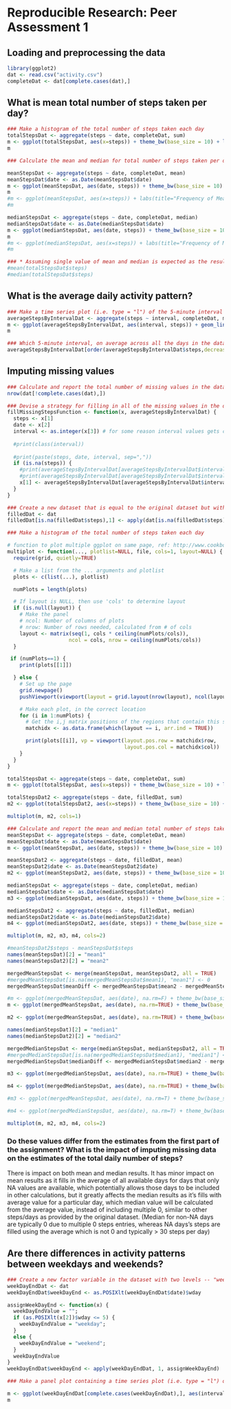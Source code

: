 # Reproducible Research: Peer Assessment 1


## Loading and preprocessing the data
```r
library(ggplot2)
dat <- read.csv("activity.csv")
completeDat <- dat[complete.cases(dat),]
```


## What is mean total number of steps taken per day?

```r
### Make a histogram of the total number of steps taken each day
totalStepsDat <- aggregate(steps ~ date, completeDat, sum)
m <- ggplot(totalStepsDat, aes(x=steps)) + theme_bw(base_size = 10) + labs(title="Frequency of Total Steps taken per day", x="Total Steps", y="Frequency") + geom_histogram(binwidth=1000, colour = "blue", fill = "blue")
m

### Calculate the mean and median for total number of steps taken per day

meanStepsDat <- aggregate(steps ~ date, completeDat, mean)
meanStepsDat$date <- as.Date(meanStepsDat$date)
m <- ggplot(meanStepsDat, aes(date, steps)) + theme_bw(base_size = 10) + labs(title="Mean of Total Steps taken per day", x="Total Steps", y="Mean") + geom_bar(colour="blue", fill="blue", width=.7, stat="identity")
m
#m <- ggplot(meanStepsDat, aes(x=steps)) + labs(title="Frequency of Mean Steps taken per day", x="Mean Steps", y="Frequency") + geom_histogram(binwidth=10, colour = "blue", fill = "blue")
#m

medianStepsDat <- aggregate(steps ~ date, completeDat, median)
medianStepsDat$date <- as.Date(medianStepsDat$date)
m <- ggplot(medianStepsDat, aes(date, steps)) + theme_bw(base_size = 10) + labs(title="Median of Total Steps taken per day", x="Total Steps", y="Median") + geom_bar(colour="blue", fill="blue", width=.7, stat="identity")
m
#m <- ggplot(medianStepsDat, aes(x=steps)) + labs(title="Frequency of Mean Steps taken per day", x="Median Steps", y="Frequency") + geom_histogram(binwidth=1, colour = "blue", fill = "blue")
#m

### * Assuming single value of mean and median is expected as the result
#mean(totalStepsDat$steps)
#median(totalStepsDat$steps)
```

## What is the average daily activity pattern?

```r
### Make a time series plot (i.e. type = "l") of the 5-minute interval (x-axis) and the average number of steps taken, averaged across all days (y-axis)
averageStepsByIntervalDat <- aggregate(steps ~ interval, completeDat, mean)
m <- ggplot(averageStepsByIntervalDat, aes(interval, steps)) + geom_line() + labs(title="Average number of steps per interval", x="Interval", y="Average number of Steps") + theme_bw(base_size = 10)
m

### Which 5-minute interval, on average across all the days in the dataset, contains the maximum number of steps?
averageStepsByIntervalDat[order(averageStepsByIntervalDat$steps,decreasing=TRUE),][1,]
```

## Imputing missing values
```r
### Calculate and report the total number of missing values in the dataset (i.e. the total number of rows with NAs)
nrow(dat[!complete.cases(dat),])

### Devise a strategy for filling in all of the missing values in the dataset. The strategy does not need to be sophisticated. For example, you could use the mean/median for that day, or the mean for that 5-minute interval, etc.
fillMissingStepsFunction <- function(x, averageStepsByIntervalDat) {
  steps <- x[1]
  date <- x[2]
  interval <- as.integer(x[3]) # for some reason interval values gets converted to character type, so had to cast it as integer
  
  #print(class(interval))
  
  #print(paste(steps, date, interval, sep=","))
  if (is.na(steps)) {
    #print(averageStepsByIntervalDat[averageStepsByIntervalDat$interval == 0,])
    #print(averageStepsByIntervalDat[averageStepsByIntervalDat$interval == interval,])
    x[1] <- averageStepsByIntervalDat[averageStepsByIntervalDat$interval == interval, 2]
  } 
}

### Create a new dataset that is equal to the original dataset but with the missing data filled in.
filledDat <- dat
filledDat[is.na(filledDat$steps),1] <- apply(dat[is.na(filledDat$steps),], 1, fillMissingStepsFunction, averageStepsByIntervalDat)

### Make a histogram of the total number of steps taken each day

# function to plot multiple ggplot on same page, ref: http://www.cookbook-r.com/Graphs/Multiple_graphs_on_one_page_(ggplot2)/
multiplot <- function(..., plotlist=NULL, file, cols=1, layout=NULL) {
  require(grid, quietly=TRUE)

  # Make a list from the ... arguments and plotlist
  plots <- c(list(...), plotlist)

  numPlots = length(plots)

  # If layout is NULL, then use 'cols' to determine layout
  if (is.null(layout)) {
    # Make the panel
    # ncol: Number of columns of plots
    # nrow: Number of rows needed, calculated from # of cols
    layout <- matrix(seq(1, cols * ceiling(numPlots/cols)),
                    ncol = cols, nrow = ceiling(numPlots/cols))
  }

 if (numPlots==1) {
    print(plots[[1]])

  } else {
    # Set up the page
    grid.newpage()
    pushViewport(viewport(layout = grid.layout(nrow(layout), ncol(layout))))

    # Make each plot, in the correct location
    for (i in 1:numPlots) {
      # Get the i,j matrix positions of the regions that contain this subplot
      matchidx <- as.data.frame(which(layout == i, arr.ind = TRUE))

      print(plots[[i]], vp = viewport(layout.pos.row = matchidx$row,
                                      layout.pos.col = matchidx$col))
    }
  }
}

totalStepsDat <- aggregate(steps ~ date, completeDat, sum)
m <- ggplot(totalStepsDat, aes(x=steps)) + theme_bw(base_size = 10) + labs(title="Frequency of Total Steps taken per day (without missing values)", x="Total Steps", y="Frequency") + geom_histogram(binwidth=1000, colour = "blue", fill = "blue")

totalStepsDat2 <- aggregate(steps ~ date, filledDat, sum)
m2 <- ggplot(totalStepsDat2, aes(x=steps)) + theme_bw(base_size = 10) + labs(title="Frequency of Total Steps taken per day (with missing values filled with average steps)", x="Total Steps", y="Frequency") + geom_histogram(binwidth=1000, colour = "blue", fill = "blue")

multiplot(m, m2, cols=1)

### Calculate and report the mean and median total number of steps taken per day.
meanStepsDat <- aggregate(steps ~ date, completeDat, mean)
meanStepsDat$date <- as.Date(meanStepsDat$date)
m <- ggplot(meanStepsDat, aes(date, steps)) + theme_bw(base_size = 10) + labs(title="Mean of Total Steps taken per day", x="Total Steps", y="Mean") + geom_bar(colour="blue", fill="blue", width=.7, stat="identity")

meanStepsDat2 <- aggregate(steps ~ date, filledDat, mean)
meanStepsDat2$date <- as.Date(meanStepsDat2$date)
m2 <- ggplot(meanStepsDat2, aes(date, steps)) + theme_bw(base_size = 10) + labs(title="Mean of Total Steps taken per day", x="Total Steps", y="Mean") + geom_bar(colour="blue", fill="blue", width=.7, stat="identity")

medianStepsDat <- aggregate(steps ~ date, completeDat, median)
medianStepsDat$date <- as.Date(medianStepsDat$date)
m3 <- ggplot(medianStepsDat, aes(date, steps)) + theme_bw(base_size = 10) + labs(title="Median of Total Steps/Day with NA values", x="Total Steps", y="Median") + geom_bar(colour="blue", fill="blue", width=.7, stat="identity")

medianStepsDat2 <- aggregate(steps ~ date, filledDat, median)
medianStepsDat2$date <- as.Date(medianStepsDat2$date)
m4 <- ggplot(medianStepsDat2, aes(date, steps)) + theme_bw(base_size = 10) + labs(title="Median of Total Steps taken per day", x="Total Steps", y="Median") + geom_bar(colour="blue", fill="blue", width=.7, stat="identity")

multiplot(m, m2, m3, m4, cols=2)

#meanStepsDat2$steps - meanStepsDat$steps
names(meanStepsDat)[2] = "mean1"
names(meanStepsDat2)[2] = "mean2"

mergedMeanStepsDat <- merge(meanStepsDat, meanStepsDat2, all = TRUE)
#mergedMeanStepsDat[is.na(mergedMeanStepsDat$mean1), "mean1"] <- 0
mergedMeanStepsDat$meanDiff <- mergedMeanStepsDat$mean2 - mergedMeanStepsDat$mean1

#m <- ggplot(mergedMeanStepsDat, aes(date), na.rm=F) + theme_bw(base_size = 10) + labs(title="Mean of Total Steps taken per day", x="Date", y="Mean") + geom_line(aes(y=mean1, color = "NA as 0")) + geom_line(aes(y=mean2, color = "NA as Average"))
m <- ggplot(mergedMeanStepsDat, aes(date), na.rm=TRUE) + theme_bw(base_size = 10) + labs(title="Mean of Total Steps/Day", x="Date", y="Mean with NA values") + geom_line(aes(y=mean1))

m2 <- ggplot(mergedMeanStepsDat, aes(date), na.rm=TRUE) + theme_bw(base_size = 10) + labs(title="Mean of Total Steps/Day", x="Date", y="Mean (NA values as Average)") + geom_line(aes(y=mean2))

names(medianStepsDat)[2] = "median1"
names(medianStepsDat2)[2] = "median2"

mergedMedianStepsDat <- merge(medianStepsDat, medianStepsDat2, all = TRUE)
#mergedMedianStepsDat[is.na(mergedMedianStepsDat$median1), "median1"] <- 0
mergedMedianStepsDat$medianDiff <- mergedMedianStepsDat$median2 - mergedMedianStepsDat$median1

m3 <- ggplot(mergedMedianStepsDat, aes(date), na.rm=TRUE) + theme_bw(base_size = 10) + labs(title="Median of Total Steps/Day", x="Date", y="Median") + geom_line(aes(y = median1))

m4 <- ggplot(mergedMedianStepsDat, aes(date), na.rm=TRUE) + theme_bw(base_size = 10) + labs(title="Median of Total Steps/Day", x="Date", y="Median") + geom_line(aes(y = median2))

#m3 <- ggplot(mergedMeanStepsDat, aes(date), na.rm=T) + theme_bw(base_size = 10) + labs(title="Diff of Mean Total Steps taken per day between NA and filled values", x="Date", y="Mean Diff") + geom_line(aes(y = meanDiff))

#m4 <- ggplot(mergedMedianStepsDat, aes(date), na.rm=T) + theme_bw(base_size = 10) + labs(title="Diff of Median Total Steps taken per day between NA and filled values", x="Date", y="Median Diff") + geom_line(aes(y = medianDiff))

multiplot(m, m2, m3, m4, cols=2)
```

### Do these values differ from the estimates from the first part of the assignment? What is the impact of imputing missing data on the estimates of the total daily number of steps?

There is impact on both mean and median results. It has minor impact on mean results as it fills in the average of all available days for days that only NA values are available, which potentially allows those days to be included in other calculations, but it greatly affects the median results as it's fills with average value for a particular day, which median value will be calculated from the average value, instead of including multiple 0, similar to other steps/days as provided by the original dataset. (Median for non-NA days are typically 0 due to multiple 0 steps entries, whereas NA days's steps are filled using the average which is not 0 and typically > 30 steps per day)

## Are there differences in activity patterns between weekdays and weekends?

```r
### Create a new factor variable in the dataset with two levels -- "weekday" and "weekend" indicating whether a given date is a weekday or weekend day.
weekDayEndDat <- dat
weekDayEndDat$weekDayEnd <- as.POSIXlt(weekDayEndDat$date)$wday

assignWeekDayEnd <- function(x) {
  weekDayEndValue = "";
  if (as.POSIXlt(x[2])$wday <= 5) {
    weekDayEndValue = "weekday";
  }
  else {
    weekDayEndValue = "weekend";
  }
  weekDayEndValue
}
weekDayEndDat$weekDayEnd <- apply(weekDayEndDat, 1, assignWeekDayEnd)

### Make a panel plot containing a time series plot (i.e. type = "l") of the 5-minute interval (x-axis) and the average number of steps taken, averaged across all weekday days or weekend days (y-axis).

m <- ggplot(weekDayEndDat[complete.cases(weekDayEndDat),], aes(interval, steps), group=weekDayEnd, na.rm=TRUE) + labs(title = "Average number of steps per interval", x = "Interval", y = "Average number of Steps") + theme_bw(base_size = 10) + geom_line() + facet_grid(weekDayEnd ~ .)
m
```